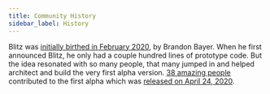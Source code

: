 ```yaml
---
title: Community History
sidebar_label: History
---
```


Blitz was [initially birthed in February 2020](https://twitter.com/flybayer/status/1229425878481793024), by Brandon Bayer. When he first announced Blitz, he only had a couple hundred lines of prototype code. But the idea resonated with so many people, that many jumped in and helped architect and build the very first alpha version. [38 amazing people](https://github.com/blitz-js/blitz/tree/ab6f60571ad61eef6be55e9684f2e243fa902e8d#contributors-) contributed to the first alpha which was [released on April 24, 2020](https://twitter.com/flybayer/status/1253649008540569600).
